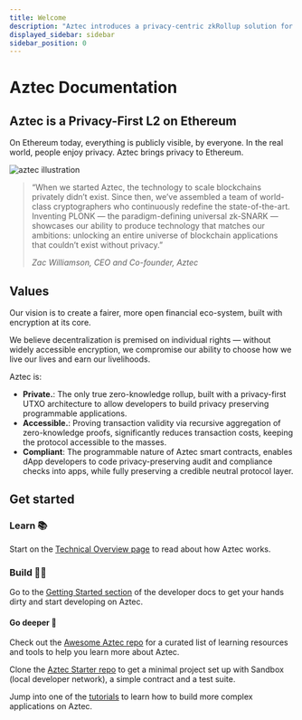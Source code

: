 ```yaml
---
title: Welcome
description: "Aztec introduces a privacy-centric zkRollup solution for Ethereum, enhancing confidentiality and scalability within the Ethereum ecosystem."
displayed_sidebar: sidebar
sidebar_position: 0
---
```


# Aztec Documentation

## Aztec is a Privacy-First L2 on Ethereum

On Ethereum today, everything is publicly visible, by everyone. In the real world, people enjoy privacy. Aztec brings privacy to Ethereum.

![aztec illustration](@site/static/img/aztec_illustration.png)

<blockquote style={{textAlign: "right"}}>
“When we started Aztec, the technology to scale blockchains privately didn’t exist. Since then, we’ve assembled a team of world-class cryptographers who continuously redefine the state-of-the-art. Inventing PLONK — the paradigm-defining universal zk-SNARK — showcases our ability to produce technology that matches our ambitions: unlocking an entire universe of blockchain applications that couldn’t exist without privacy.”

_Zac Williamson, CEO and Co-founder, Aztec_

</blockquote>

## Values

Our vision is to create a fairer, more open financial eco-system, built with encryption at its core.

We believe decentralization is premised on individual rights — without widely accessible encryption, we compromise our ability to choose how we live our lives and earn our livelihoods.

Aztec is:

- **Private.**: The only true zero-knowledge rollup, built with a privacy-first UTXO architecture to allow developers to build privacy preserving programmable applications.
- **Accessible.**: Proving transaction validity via recursive aggregation of zero-knowledge proofs, significantly reduces transaction costs, keeping the protocol accessible to the masses.
- **Compliant**: The programmable nature of Aztec smart contracts, enables dApp developers to code privacy-preserving audit and compliance checks into apps, while fully preserving a credible neutral protocol layer.

## Get started

### Learn 📚

Start on the [Technical Overview page](aztec/overview.md) to read about how Aztec works.

### Build 🧑‍💻

Go to the [Getting Started section](guides/developer_guides/getting_started/quickstart.md) of the developer docs to get your hands dirty and start developing on Aztec.

#### Go deeper 🔬

Check out the [Awesome Aztec repo](https://github.com/AztecProtocol/awesome-aztec) for a curated list of learning resources and tools to help you learn more about Aztec.

Clone the [Aztec Starter repo](https://github.com/AztecProtocol/aztec-starter) to get a minimal project set up with Sandbox (local developer network), a simple contract and a test suite.

Jump into one of the [tutorials](tutorials/index.md) to learn how to build more complex applications on Aztec.
